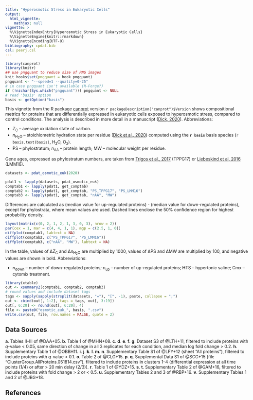 ```yaml
---
title: "Hyperosmotic Stress in Eukaryotic Cells"
output:
  html_vignette:
    mathjax: null
vignette: >
  %\VignetteIndexEntry{Hyperosmotic Stress in Eukaryotic Cells}
  %\VignetteEngine{knitr::rmarkdown}
  %\VignetteEncoding{UTF-8}
bibliography: cpdat.bib
csl: peerj.csl
---
```


```r
library(canprot)
library(knitr)
## use pngquant to reduce size of PNG images
knit_hooks$set(pngquant = hook_pngquant)
pngquant <- "--speed=1 --quality=0-25"
# in case pngquant isn't available (R-Forge?)
if (!nzchar(Sys.which("pngquant"))) pngquant <- NULL 
# read 'basis' option
basis <- getOption("basis")
```

This vignette from the R package [canprot](https://github.com/jedick/canprot) version `r packageDescription("canprot")$Version` shows compositional metrics for proteins that are differentially expressed in eukaryotic cells exposed to hyperosmotic stress, compared to control conditions.
The analysis is described in more detail in a manuscript ([<span title="Water as a reactant in the differential expression of proteins in cancer">Dick, 2020</a>](https://doi.org/10.1101/2020.04.09.035022)).
Abbreviations:

  * <i>Z</i><sub>C</sub> &ndash; average oxidation state of carbon.
  * <i>n</i><sub>H<sub>2</sub>O</sub> &ndash; stoichiometric hydration state per residue ([<span title="Uncovering chemical signatures of salinity gradients through compositional analysis of protein sequences">Dick et al., 2020</span>](https://doi.org/10.5194/bg-2020-146)) computed using the **`r basis`** basis species (`r basis.text(basis)`, H~2~O, O~2~).
  * PS &ndash; phylostratum; <i>n</i><sub>AA</sub> &ndash; protein length; MW &ndash; molecular weight per residue.

Gene ages, expressed as phylostratum numbers, are taken from [<span title="Altered interactions between unicellular and multicellular genes drive hallmarks of transformation in a diverse range of solid tumors">Trigos et al., 2017</span>](https://doi.org/10.1073/pnas.1617743114) (TPPG17) or [<span title="Towards consensus gene ages ">Liebeskind et al, 2016</span>](https://doi.org/10.1093/gbe/evw113) (LMM16).

<style type="text/css">
body {
  max-width: 800px;
  margin-left: auto;
  margin-right: auto;
}
</style>

```r
datasets <- pdat_osmotic_euk(2020)
```

```r
pdat1 <- lapply(datasets, pdat_osmotic_euk)
comptab1 <- lapply(pdat1, get_comptab)
comptab2 <- lapply(pdat1, get_comptab, "PS_TPPG17", "PS_LMM16")
comptab3 <- lapply(pdat1, get_comptab, "nAA", "MW")
```

Differences are calculated as (median value for up-regulated proteins) - (median value for down-regulated proteins), except for phylostrata, where mean values are used.
Dashed lines enclose the 50% confidence region for highest probability density.

```r
layout(matrix(c(0, 2, 1, 2, 1, 3, 0, 3), nrow = 2))
par(cex = 1, mar = c(4, 4, 1, 1), mgp = c(2.5, 1, 0))
diffplot(comptab1, labtext = NA)
diffplot(comptab2, c("PS_TPPG17", "PS_LMM16"))
diffplot(comptab3, c("nAA", "MW"), labtext = NA)
```

In the table, values of &Delta;<i>Z</i><sub>C</sub> and &Delta;<i>n</i><sub>H<sub>2</sub>O</sub> are multiplied by 1000, values of &Delta;PS and &Delta;MW are multiplied by 100, and negative values are shown in bold.
Abbreviations:

  * _n_~down~ &ndash; number of down-regulated proteins; _n_~up~ &ndash; number of up-regulated proteins; HTS &ndash; hypertonic saline; Cmx &ndash; cytomix treatment.

```r
library(xtable)
out <- xsummary2(comptab1, comptab2, comptab3)
# round values and include dataset tags
tags <- sapply(sapply(strsplit(datasets, "="), "[", -1), paste, collapse = ";")
out <- cbind(out[, 1:2], tags = tags, out[, 3:19])
out[, 6:20] <- round(out[, 6:20], 4)
file <- paste0("osmotic_euk_", basis, ".csv")
write.csv(out, file, row.names = FALSE, quote = 2)
```

## Data Sources

__a__. Tables II--III of @DAA+05.
__b__. Table 1 of @MHN+08.
__c__. __d__. __e__. __f__. __g__.  Dataset S3 of @LTH+11, filtered to include proteins with _q_-value < 0.05, same direction of change in all 3 replicates for each condition, and median log fold change > 0.2.
__h__. Supplementary Table 1 of @OBBH11.
__i__. __j__. __k__. __l__. __m__. __n__. Supplementary Table S1 of @LFY+12 (sheet "All proteins"), filtered to include proteins with _q_-value < 0.1.
__o__. Table 2 of @CLG+15.
__p__. __q__. Supplemental Data S1 of @SCG+15 (file "ClusterGroup.AllProteins.051814.csv"), filtered to include proteins in clusters 1--4 (differential expression at all time points (1/4) or after > 20 min delay (2/3)).
__r__. Table 1 of @YDZ+15.
__s__. __t__. Supplementary Table 2 of @GAM+16, filtered to include proteins with fold change > 2 or < 0.5.
__u__. Supplementary Tables 2 and 3 of @RBP+16.
__v__. Supplementary Tables 1 and 2 of @JBG+18.

## References

